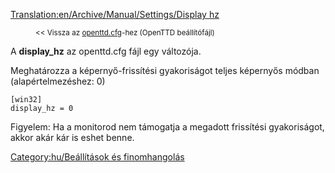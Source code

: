 [[Translation:en/Archive/Manual/Settings/Display hz]]

:<small><< Vissza az [[hu/openttd.cfg|openttd.cfg]]-hez (OpenTTD beállítófájl)</small>


A '''display_hz''' az openttd.cfg fájl egy változója.

Meghatározza a képernyő-frissítési gyakoriságot teljes képernyős módban (alapértelmezéshez: 0)

 [win32]
 display_hz = 0

Figyelem: Ha a monitorod nem támogatja a megadott frissítési gyakoriságot, akkor akár kár is eshet benne.


[[Category:hu/Beállítások és finomhangolás]]